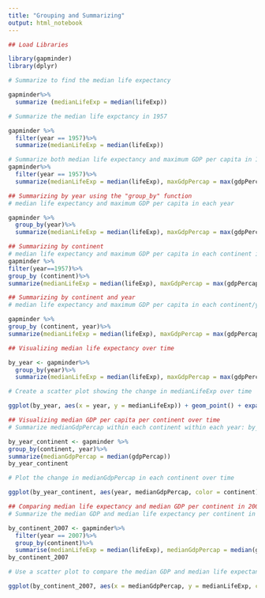 ---
title: "Grouping and Summarizing"
output: html_notebook
---

```{r}
## Load Libraries

library(gapminder)
library(dplyr)

# Summarize to find the median life expectancy

gapminder%>%
  summarize (medianLifeExp = median(lifeExp))

# Summarize the median life expctancy in 1957

gapminder %>%
  filter(year == 1957)%>%
  summarize(medianLifeExp = median(lifeExp))

# Summarize both median life expectancy and maximum GDP per capita in 1957
gapminder%>%
  filter(year == 1957)%>%
  summarize(medianLifeExp = median(lifeExp), maxGdpPercap = max(gdpPercap))
```


```{r}
## Summarizing by year using the "group_by" function
# median life expectancy and maximum GDP per capita in each year

gapminder %>%
  group_by(year)%>%
  summarize(medianLifeExp = median(lifeExp), maxGdpPercap = max(gdpPercap))
```


```{r}
## Summarizing by continent
# median life expectancy and maximum GDP per capita in each continent in 1957
gapminder %>%
filter(year==1957)%>%
group_by (continent)%>%
summarize(medianLifeExp = median(lifeExp), maxGdpPercap = max(gdpPercap))

```


```{r}
## Summarizing by continent and year
# median life expectancy and maximum GDP per capita in each continent/year combination

gapminder %>%
group_by (continent, year)%>%
summarize(medianLifeExp = median(lifeExp), maxGdpPercap = max(gdpPercap))
```


```{r}
## Visualizing median life expectancy over time

by_year <- gapminder%>%
  group_by(year)%>%
  summarize(medianLifeExp = median(lifeExp), maxGdpPercap = max(gdpPercap))

# Create a scatter plot showing the change in medianLifeExp over time

ggplot(by_year, aes(x = year, y = medianLifeExp)) + geom_point() + expand_limits(y = 0)
```


```{r}
## Visualizing median GDP per capita per continent over time
# Summarize medianGdpPercap within each continent within each year: by_year_continent

by_year_continent <- gapminder %>%
group_by(continent, year)%>%
summarize(medianGdpPercap = median(gdpPercap))
by_year_continent

# Plot the change in medianGdpPercap in each continent over time

ggplot(by_year_continent, aes(year, medianGdpPercap, color = continent)) + geom_point() + expand_limits (y = 0)
```


```{r}
## Comparing median life expectancy and median GDP per continent in 2007
# Summarize the median GDP and median life expectancy per continent in 2007

by_continent_2007 <- gapminder%>%
  filter(year == 2007)%>%
  group_by(continent)%>%
  summarise(medianLifeExp = median(lifeExp), medianGdpPercap = median(gdpPercap))
by_continent_2007

# Use a scatter plot to compare the median GDP and median life expectancy

ggplot(by_continent_2007, aes(x = medianGdpPercap, y = medianLifeExp, color = continent)) + geom_point() 
```

